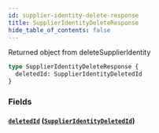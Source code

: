 ```yaml
---
id: supplier-identity-delete-response
title: SupplierIdentityDeleteResponse
hide_table_of_contents: false
---
```



Returned object from deleteSupplierIdentity

```graphql
type SupplierIdentityDeleteResponse {
  deletedId: SupplierIdentityDeletedId
}
```


### Fields

#### [`deletedId`](#) ([`SupplierIdentityDeletedId`](/developers/supplier-apis/supply-api/graphql/reference/objects/supplier-identity-deleted-id))






